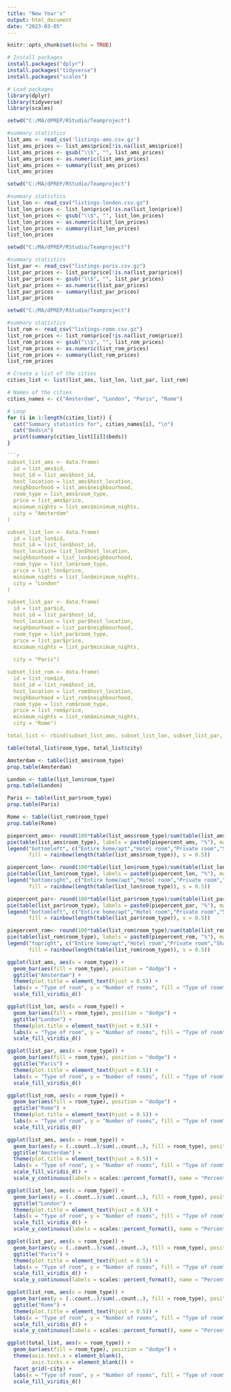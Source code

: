 ---
title: "New Year's"
output: html_document
date: "2023-03-05"
---

```{r setup, include=FALSE}
knitr::opts_chunk$set(echo = TRUE)
```

```{r, echo=FALSE, include=FALSE}
# Install packages
install.packages("dplyr")
install.packages("tidyverse")
install.packages("scales")

# Load packages
library(dplyr)
library(tidyverse)
library(scales)
```

```{r,include = FALSE}
setwd("C:/MA/dPREP/RStudio/Teamproject")

#summary statistics
list_ams <- read_csv('listings-ams.csv.gz')
list_ams_prices <- list_ams$price[!is.na(list_ams$price)]
list_ams_prices <- gsub("\\$", "", list_ams_prices)
list_ams_prices <- as.numeric(list_ams_prices)
list_ams_prices <- summary(list_ams_prices)
list_ams_prices
```

```{r, echo=TRUE}
setwd("C:/MA/dPREP/RStudio/Teamproject")

#summary statistics
list_lon <- read_csv("listings-london.csv.gz") 
list_lon_prices <- list_lon$price[!is.na(list_lon$price)]
list_lon_prices <- gsub("\\$", "", list_lon_prices)
list_lon_prices <- as.numeric(list_lon_prices)
list_lon_prices <- summary(list_lon_prices)
list_lon_prices
```

```{r, echo=TRUE}
setwd("C:/MA/dPREP/RStudio/Teamproject")

#summary statistics
list_par <- read_csv("listings-paris.csv.gz") 
list_par_prices <- list_par$price[!is.na(list_par$price)]
list_par_prices <- gsub("\\$", "", list_par_prices)
list_par_prices <- as.numeric(list_par_prices)
list_par_prices <- summary(list_par_prices)
list_par_prices
```

```{r, echo=TRUE}
setwd("C:/MA/dPREP/RStudio/Teamproject")

#summary statistics
list_rom <- read_csv("listings-rome.csv.gz")
list_rom_prices <- list_rom$price[!is.na(list_rom$price)]
list_rom_prices <- gsub("\\$", "", list_rom_prices)
list_rom_prices <- as.numeric(list_rom_prices)
list_rom_prices <- summary(list_rom_prices)
list_rom_prices
```

```{r, echo=FALSE}
# Create a list of the cities
cities_list <- list(list_ams, list_lon, list_par, list_rom)

# Names of the cities
cities_names <- c("Amsterdam", "London", "Paris", "Rome")

# Loop
for (i in 1:length(cities_list)) {
  cat("Summary statistics for", cities_names[i], "\n")
  cat("Beds\n")
  print(summary(cities_list[[i]]$beds))
}

```{r, echo=FALSE}
subset_list_ams <- data.frame(
  id = list_ams$id,
  host_id = list_ams$host_id,
  host_location = list_ams$host_location,
  neighbourhood = list_ams$neighbourhood,
  room_type = list_ams$room_type,
  price = list_ams$price,
  minimum_nights = list_ams$minimum_nights,
  city = "Amsterdam"
)

subset_list_lon <- data.frame(
  id = list_lon$id,
  host_id = list_lon$host_id,
  host_location= list_lon$host_location,
  neighbourhood = list_lon$neighbourhood,
  room_type = list_lon$room_type,
  price = list_lon$price,
  minimum_nights = list_lon$minimum_nights,
  city = "London"
)

subset_list_par <- data.frame(
  id = list_par$id,
  host_id = list_par$host_id,
  host_location = list_par$host_location,
  neighbourhood = list_par$neighbourhood,
  room_type = list_par$room_type,
  price = list_par$price,
  minimum_nights = list_par$minimum_nights,
  
  city = "Paris")

subset_list_rom <- data.frame(
  id = list_rom$id,
  host_id = list_rom$host_id,
  host_location = list_rom$host_location,
  neighbourhood = list_rom$neighbourhood,
  room_type = list_rom$room_type,
  price = list_rom$price,
  minimum_nights = list_rom$minimum_nights,
  city = "Rome")

total_list <- rbind(subset_list_ams, subset_list_lon, subset_list_par, subset_list_rom)
```

```{r, echo=FALSE}
table(total_list$room_type, total_list$city)
```

```{r, echo=FALSE}
Amsterdam <- table(list_ams$room_type)
prop.table(Amsterdam)
```

```{r, echo=FALSE}
London <- table(list_lon$room_type)
prop.table(London)
```

```{r, echo=FALSE}
Paris <- table(list_par$room_type)
prop.table(Paris)
```

```{r, echo=FALSE}
Rome <- table(list_rom$room_type)
prop.table(Rome)
```

```{r, echo=FALSE}
piepercent_ams<- round(100*table(list_ams$room_type)/sum(table(list_ams$room_type)), 1)
pie(table(list_ams$room_type), labels = paste0(piepercent_ams, "%"), main = "Room types in Amsterdam", col = rainbow(length(table(list_ams$room_type)), s = 0.5))
legend("bottomleft", c("Entire home/apt","Hotel room","Private room","Shared room"), cex = 0.8,
       fill = rainbow(length(table(list_ams$room_type)), s = 0.5))
```

```{r, echo=FALSE}
piepercent_lon<- round(100*table(list_lon$room_type)/sum(table(list_lon$room_type)), 1)
pie(table(list_lon$room_type), labels = paste0(piepercent_lon, "%"), main = "Room types in London", col = rainbow(length(table(list_lon$room_type)), s = 0.5))
legend("bottomright", c("Entire home/apt","Hotel room","Private room","Shared room"), cex = 0.8,
       fill = rainbow(length(table(list_lon$room_type)), s = 0.5))
```

```{r, echo=FALSE}
piepercent_par<- round(100*table(list_par$room_type)/sum(table(list_par$room_type)), 1)
pie(table(list_par$room_type), labels = paste0(piepercent_par, "%"), main = "Room types in Paris", col = rainbow(length(table(list_par$room_type)), s = 0.5))
legend("bottomleft", c("Entire home/apt","Hotel room","Private room","Shared room"), cex = 0.8,
       fill = rainbow(length(table(list_par$room_type)), s = 0.5))
```

```{r, echo=FALSE}
piepercent_rom<- round(100*table(list_rom$room_type)/sum(table(list_rom$room_type)), 1)
pie(table(list_rom$room_type), labels = paste0(piepercent_rom, "%"), main = "Room types in Rome", col = rainbow(length(table(list_rom$room_type)), s = 0.5))
legend("topright", c("Entire home/apt","Hotel room","Private room","Shared room"), cex = 0.8,
       fill = rainbow(length(table(list_rom$room_type)), s = 0.5))
```

```{r, echo=FALSE}
ggplot(list_ams, aes(x = room_type)) +
  geom_bar(aes(fill = room_type), position = "dodge") +
  ggtitle("Amsterdam") +
  theme(plot.title = element_text(hjust = 0.5)) +
  labs(x = "Type of room", y = "Number of rooms", fill = "Type of room") +
  scale_fill_viridis_d()
```

```{r, echo=FALSE}
ggplot(list_lon, aes(x = room_type)) +
  geom_bar(aes(fill = room_type), position = "dodge") +
  ggtitle("London") +
  theme(plot.title = element_text(hjust = 0.5)) +
  labs(x = "Type of room", y = "Number of rooms", fill = "Type of room") +
  scale_fill_viridis_d()
```

```{r, echo=FALSE}
ggplot(list_par, aes(x = room_type)) +
  geom_bar(aes(fill = room_type), position = "dodge") +
  ggtitle("Paris") +
  theme(plot.title = element_text(hjust = 0.5)) +
  labs(x = "Type of room", y = "Number of rooms", fill = "Type of room") +
  scale_fill_viridis_d()
```

```{r, echo=FALSE}
ggplot(list_rom, aes(x = room_type)) +
  geom_bar(aes(fill = room_type), position = "dodge") +
  ggtitle("Rome") +
  theme(plot.title = element_text(hjust = 0.5)) +
  labs(x = "Type of room", y = "Number of rooms", fill = "Type of room") +
  scale_fill_viridis_d()
```

```{r, echo=FALSE}
ggplot(list_ams, aes(x = room_type)) +
  geom_bar(aes(y = (..count..)/sum(..count..), fill = room_type), position = "dodge") +
  ggtitle("Amsterdam") +
  theme(plot.title = element_text(hjust = 0.5)) +
  labs(x = "Type of room", y = "Number of rooms", fill = "Type of room") +
  scale_fill_viridis_d() +
  scale_y_continuous(labels = scales::percent_format(), name = "Percentage of rooms")
```

```{r, echo=FALSE}
ggplot(list_lon, aes(x = room_type)) +
  geom_bar(aes(y = (..count..)/sum(..count..), fill = room_type), position = "dodge") +
  ggtitle("London") +
  theme(plot.title = element_text(hjust = 0.5)) +
  labs(x = "Type of room", y = "Number of rooms", fill = "Type of room") +
  scale_fill_viridis_d() +
  scale_y_continuous(labels = scales::percent_format(), name = "Percentage of rooms")
```

```{r, echo=FALSE}
ggplot(list_par, aes(x = room_type)) +
  geom_bar(aes(y = (..count..)/sum(..count..), fill = room_type), position = "dodge") +
  ggtitle("Paris") +
  theme(plot.title = element_text(hjust = 0.5)) +
  labs(x = "Type of room", y = "Number of rooms", fill = "Type of room") +
  scale_fill_viridis_d() +
  scale_y_continuous(labels = scales::percent_format(), name = "Percentage of rooms")
```

```{r, echo=FALSE}
ggplot(list_rom, aes(x = room_type)) +
  geom_bar(aes(y = (..count..)/sum(..count..), fill = room_type), position = "dodge") +
  ggtitle("Rome") +
  theme(plot.title = element_text(hjust = 0.5)) +
  labs(x = "Type of room", y = "Number of rooms", fill = "Type of room") +
  scale_fill_viridis_d() +
  scale_y_continuous(labels = scales::percent_format(), name = "Percentage of rooms")
```

```{r, echo=FALSE}
ggplot(total_list, aes(x = room_type)) +
  geom_bar(aes(fill = room_type), position = "dodge") +
  theme(axis.text.x = element_blank(),
        axis.ticks.x = element_blank()) +
  facet_grid(~city) +
  labs(x = "Type of room", y = "Number of rooms", fill = "Type of room") +
  scale_fill_viridis_d()
```
